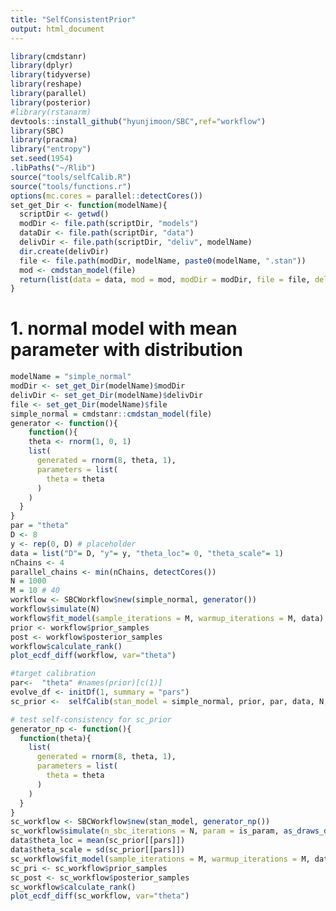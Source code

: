 ```yaml
---
title: "SelfConsistentPrior"
output: html_document
---
```


```r
library(cmdstanr)
library(dplyr)
library(tidyverse)
library(reshape)
library(parallel)
library(posterior)
#library(rstanarm)
devtools::install_github("hyunjimoon/SBC",ref="workflow")
library(SBC)
library(pracma)
library("entropy")
set.seed(1954)
.libPaths("~/Rlib")
source("tools/selfCalib.R")
source("tools/functions.r")
options(mc.cores = parallel::detectCores())
set_get_Dir <- function(modelName){
  scriptDir <- getwd()
  modDir <- file.path(scriptDir, "models")
  dataDir <- file.path(scriptDir, "data")
  delivDir <- file.path(scriptDir, "deliv", modelName)
  dir.create(delivDir)
  file <- file.path(modDir, modelName, paste0(modelName, ".stan"))
  mod <- cmdstan_model(file)
  return(list(data = data, mod = mod, modDir = modDir, file = file, delivDir = delivDir)) 
}

```

# 1. normal model with mean parameter with distribution
```R
modelName = "simple_normal"
modDir <- set_get_Dir(modelName)$modDir
delivDir <- set_get_Dir(modelName)$delivDir
file <- set_get_Dir(modelName)$file
simple_normal = cmdstanr::cmdstan_model(file)
generator <- function(){  
    function(){
    theta <- rnorm(1, 0, 1)
    list(
      generated = rnorm(8, theta, 1),
      parameters = list(
        theta = theta
      )
    )
  }
}
par = "theta"
D <- 8
y <- rep(0, D) # placeholder
data = list("D"= D, "y"= y, "theta_loc"= 0, "theta_scale"= 1)
nChains <- 4
parallel_chains <- min(nChains, detectCores())
N = 1000
M = 10 # 40
workflow <- SBCWorkflow$new(simple_normal, generator())
workflow$simulate(N) 
workflow$fit_model(sample_iterations = M, warmup_iterations = M, data)
prior <- workflow$prior_samples
post <- workflow$posterior_samples
workflow$calculate_rank()
plot_ecdf_diff(workflow, var="theta")

#target calibration
par<-  "theta" #names(prior)[c(1)] 
evolve_df <- initDf(1, summary = "pars")
sc_prior <-  selfCalib(stan_model = simple_normal, prior, par, data, N, M, cnt = 1, evolve_df, delivDir, is_param = FALSE)

# test self-consistency for sc_prior
generator_np <- function(){
  function(theta){
    list(
      generated = rnorm(8, theta, 1),
      parameters = list(
        theta = theta
      )
    )
  }
}
sc_workflow <- SBCWorkflow$new(stan_model, generator_np())
sc_workflow$simulate(n_sbc_iterations = N, param = is_param, as_draws_df(sc_prior)[[pars]])
data$theta_loc = mean(sc_prior[[pars]])  
data$theta_scale = sd(sc_prior[[pars]])
sc_workflow$fit_model(sample_iterations = M, warmup_iterations = M, data)
sc_pri <- sc_workflow$prior_samples
sc_post <- sc_workflow$posterior_samples
sc_workflow$calculate_rank()
plot_ecdf_diff(sc_workflow, var="theta")
```
